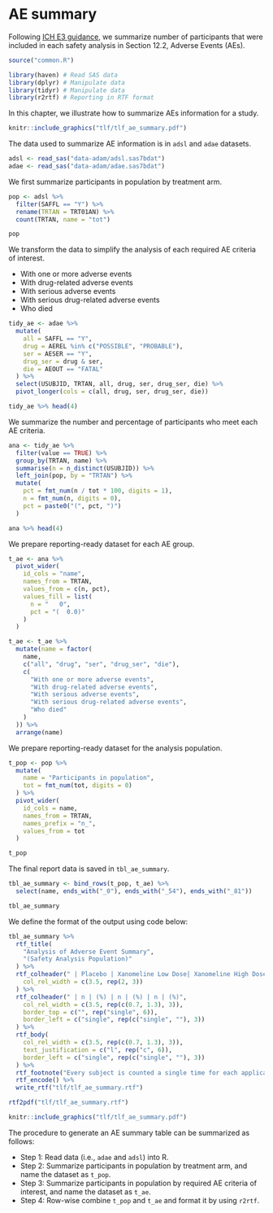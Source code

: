 # AE summary {#aesummary}

Following [ICH E3 guidance](https://database.ich.org/sites/default/files/E3_Guideline.pdf),
we summarize number of participants that were included in each safety analysis in Section 12.2, Adverse Events (AEs).

```r
source("common.R")
```

```r
library(haven) # Read SAS data
library(dplyr) # Manipulate data
library(tidyr) # Manipulate data
library(r2rtf) # Reporting in RTF format
```

In this chapter, we illustrate how to summarize AEs information for a study.

```r
knitr::include_graphics("tlf/tlf_ae_summary.pdf")
```

The data used to summarize AE information is in `adsl` and `adae` datasets.

```r
adsl <- read_sas("data-adam/adsl.sas7bdat")
adae <- read_sas("data-adam/adae.sas7bdat")
```

We first summarize participants in population by treatment arm.

```r
pop <- adsl %>%
  filter(SAFFL == "Y") %>%
  rename(TRTAN = TRT01AN) %>%
  count(TRTAN, name = "tot")

pop
```

We transform the data to simplify the analysis of each required AE criteria of interest.

- With one or more adverse events
- With drug-related adverse events
- With serious adverse events
- With serious drug-related adverse events
- Who died

```r
tidy_ae <- adae %>%
  mutate(
    all = SAFFL == "Y",
    drug = AEREL %in% c("POSSIBLE", "PROBABLE"),
    ser = AESER == "Y",
    drug_ser = drug & ser,
    die = AEOUT == "FATAL"
  ) %>%
  select(USUBJID, TRTAN, all, drug, ser, drug_ser, die) %>%
  pivot_longer(cols = c(all, drug, ser, drug_ser, die))

tidy_ae %>% head(4)
```

We summarize the number and percentage of participants who meet each AE criteria.

```r
ana <- tidy_ae %>%
  filter(value == TRUE) %>%
  group_by(TRTAN, name) %>%
  summarise(n = n_distinct(USUBJID)) %>%
  left_join(pop, by = "TRTAN") %>%
  mutate(
    pct = fmt_num(n / tot * 100, digits = 1),
    n = fmt_num(n, digits = 0),
    pct = paste0("(", pct, ")")
  )

ana %>% head(4)
```

We prepare reporting-ready dataset for each AE group.

```r
t_ae <- ana %>%
  pivot_wider(
    id_cols = "name",
    names_from = TRTAN,
    values_from = c(n, pct),
    values_fill = list(
      n = "   0",
      pct = "(  0.0)"
    )
  )

t_ae <- t_ae %>%
  mutate(name = factor(
    name,
    c("all", "drug", "ser", "drug_ser", "die"),
    c(
      "With one or more adverse events",
      "With drug-related adverse events",
      "With serious adverse events",
      "With serious drug-related adverse events",
      "Who died"
    )
  )) %>%
  arrange(name)
```

We prepare reporting-ready dataset for the analysis population.

```r
t_pop <- pop %>%
  mutate(
    name = "Participants in population",
    tot = fmt_num(tot, digits = 0)
  ) %>%
  pivot_wider(
    id_cols = name,
    names_from = TRTAN,
    names_prefix = "n_",
    values_from = tot
  )

t_pop
```

The final report data is saved in `tbl_ae_summary`.

```r
tbl_ae_summary <- bind_rows(t_pop, t_ae) %>%
  select(name, ends_with("_0"), ends_with("_54"), ends_with("_81"))

tbl_ae_summary
```

We define the format of the output using code below:

```r
tbl_ae_summary %>%
  rtf_title(
    "Analysis of Adverse Event Summary",
    "(Safety Analysis Population)"
  ) %>%
  rtf_colheader(" | Placebo | Xanomeline Low Dose| Xanomeline High Dose",
    col_rel_width = c(3.5, rep(2, 3))
  ) %>%
  rtf_colheader(" | n | (%) | n | (%) | n | (%)",
    col_rel_width = c(3.5, rep(c(0.7, 1.3), 3)),
    border_top = c("", rep("single", 6)),
    border_left = c("single", rep(c("single", ""), 3))
  ) %>%
  rtf_body(
    col_rel_width = c(3.5, rep(c(0.7, 1.3), 3)),
    text_justification = c("l", rep("c", 6)),
    border_left = c("single", rep(c("single", ""), 3))
  ) %>%
  rtf_footnote("Every subject is counted a single time for each applicable row and column.") %>%
  rtf_encode() %>%
  write_rtf("tlf/tlf_ae_summary.rtf")
```

```r
rtf2pdf("tlf/tlf_ae_summary.rtf")
```

```r
knitr::include_graphics("tlf/tlf_ae_summary.pdf")
```

The procedure to generate an AE summary table can be summarized as follows:

- Step 1: Read data (i.e., `adae` and `adsl`) into R.
- Step 2: Summarize participants in population by treatment arm, and name the dataset as `t_pop`.
- Step 3: Summarize participants in population by required AE criteria of interest,
  and name the dataset as `t_ae`.
- Step 4: Row-wise combine `t_pop` and `t_ae` and format it by using `r2rtf`.
